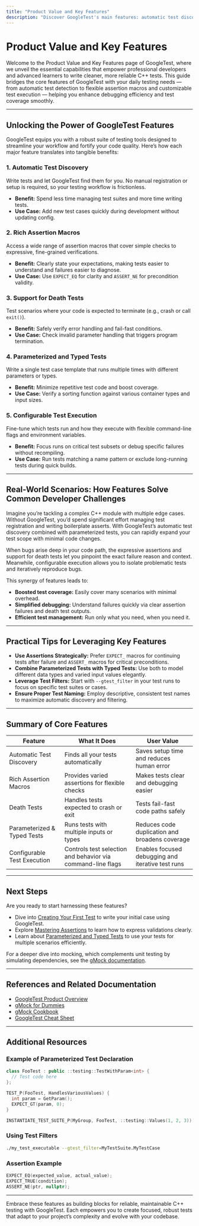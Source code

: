 ```yaml
---
title: "Product Value and Key Features"
description: "Discover GoogleTest's main features: automatic test discovery, rich assertion macros, support for death tests, parameterized and typed tests, and configurable test execution. This page connects features directly to user needs—such as test coverage, debugging ease, and customizable test flows—making it relevant for professional developers and advanced C++ learners."
---
```


# Product Value and Key Features

Welcome to the Product Value and Key Features page of GoogleTest, where we unveil the essential capabilities that empower professional developers and advanced learners to write cleaner, more reliable C++ tests. This guide bridges the core features of GoogleTest with your daily testing needs — from automatic test detection to flexible assertion macros and customizable test execution — helping you enhance debugging efficiency and test coverage smoothly.

---

## Unlocking the Power of GoogleTest Features

GoogleTest equips you with a robust suite of testing tools designed to streamline your workflow and fortify your code quality. Here’s how each major feature translates into tangible benefits:

### 1. Automatic Test Discovery
Write tests and let GoogleTest find them for you. No manual registration or setup is required, so your testing workflow is frictionless.
- **Benefit:** Spend less time managing test suites and more time writing tests.
- **Use Case:** Add new test cases quickly during development without updating config.

### 2. Rich Assertion Macros
Access a wide range of assertion macros that cover simple checks to expressive, fine-grained verifications.
- **Benefit:** Clearly state your expectations, making tests easier to understand and failures easier to diagnose.
- **Use Case:** Use `EXPECT_EQ` for clarity and `ASSERT_NE` for precondition validity.

### 3. Support for Death Tests
Test scenarios where your code is expected to terminate (e.g., crash or call `exit()`).
- **Benefit:** Safely verify error handling and fail-fast conditions.
- **Use Case:** Check invalid parameter handling that triggers program termination.

### 4. Parameterized and Typed Tests
Write a single test case template that runs multiple times with different parameters or types.
- **Benefit:** Minimize repetitive test code and boost coverage.
- **Use Case:** Verify a sorting function against various container types and input sizes.

### 5. Configurable Test Execution
Fine-tune which tests run and how they execute with flexible command-line flags and environment variables.
- **Benefit:** Focus runs on critical test subsets or debug specific failures without recompiling.
- **Use Case:** Run tests matching a name pattern or exclude long-running tests during quick builds.

---

## Real-World Scenarios: How Features Solve Common Developer Challenges

Imagine you’re tackling a complex C++ module with multiple edge cases. Without GoogleTest, you’d spend significant effort managing test registration and writing boilerplate asserts. With GoogleTest’s automatic test discovery combined with parameterized tests, you can rapidly expand your test scope with minimal code changes.

When bugs arise deep in your code path, the expressive assertions and support for death tests let you pinpoint the exact failure reason and context. Meanwhile, configurable execution allows you to isolate problematic tests and iteratively reproduce bugs.

This synergy of features leads to:

- **Boosted test coverage:** Easily cover many scenarios with minimal overhead.
- **Simplified debugging:** Understand failures quickly via clear assertion failures and death test outputs.
- **Efficient test management:** Run only what you need, when you need it.

---

## Practical Tips for Leveraging Key Features

- **Use Assertions Strategically:** Prefer `EXPECT_` macros for continuing tests after failure and `ASSERT_` macros for critical preconditions.
- **Combine Parameterized Tests with Typed Tests:** Use both to model different data types and varied input values elegantly.
- **Leverage Test Filters:** Start with `--gtest_filter` in your test runs to focus on specific test suites or cases.
- **Ensure Proper Test Naming:** Employ descriptive, consistent test names to maximize automatic discovery and filtering.

---

## Summary of Core Features

| Feature                          | What It Does                                                | User Value                                                  |
|---------------------------------|-------------------------------------------------------------|-------------------------------------------------------------|
| Automatic Test Discovery         | Finds all your tests automatically                           | Saves setup time and reduces human error                    |
| Rich Assertion Macros            | Provides varied assertions for flexible checks               | Makes tests clear and debugging easier                       |
| Death Tests                     | Handles tests expected to crash or exit                      | Tests fail-fast code paths safely                             |
| Parameterized & Typed Tests      | Runs tests with multiple inputs or types                     | Reduces code duplication and broadens coverage             |
| Configurable Test Execution      | Controls test selection and behavior via command-line flags | Enables focused debugging and iterative test runs            |

---

## Next Steps

Are you ready to start harnessing these features?

- Dive into [Creating Your First Test](/getting-started/quickstart-validation/first-test-creation) to write your initial case using GoogleTest.
- Explore [Mastering Assertions](/guides/core-testing-workflows/using-assertions) to learn how to express validations clearly.
- Learn about [Parameterized and Typed Tests](/guides/core-testing-workflows/parameterized-tests) to use your tests for multiple scenarios efficiently.

For a deeper dive into mocking, which complements unit testing by simulating dependencies, see the [gMock documentation](https://google.github.io/googletest/gmock_for_dummies.html).

---

## References and Related Documentation

- [GoogleTest Product Overview](https://google.github.io/googletest/overview/introduction-core-value/product-overview)
- [gMock for Dummies](https://google.github.io/googletest/gmock_for_dummies.html)
- [gMock Cookbook](https://google.github.io/googletest/gmock_cook_book.html)
- [GoogleTest Cheat Sheet](https://google.github.io/googletest/gmock_cheat_sheet.html)

---

## Additional Resources

### Example of Parameterized Test Declaration
```cpp
class FooTest : public ::testing::TestWithParam<int> {
  // Test code here
};

TEST_P(FooTest, HandlesVariousValues) {
  int param = GetParam();
  EXPECT_GT(param, 0);
}

INSTANTIATE_TEST_SUITE_P(MyGroup, FooTest, ::testing::Values(1, 2, 3));
```

### Using Test Filters
```sh
./my_test_executable --gtest_filter=MyTestSuite.MyTestCase
```

### Assertion Example
```cpp
EXPECT_EQ(expected_value, actual_value);
EXPECT_TRUE(condition);
ASSERT_NE(ptr, nullptr);
```

---

Embrace these features as building blocks for reliable, maintainable C++ testing with GoogleTest. Each empowers you to create focused, robust tests that adapt to your project’s complexity and evolve with your codebase.
